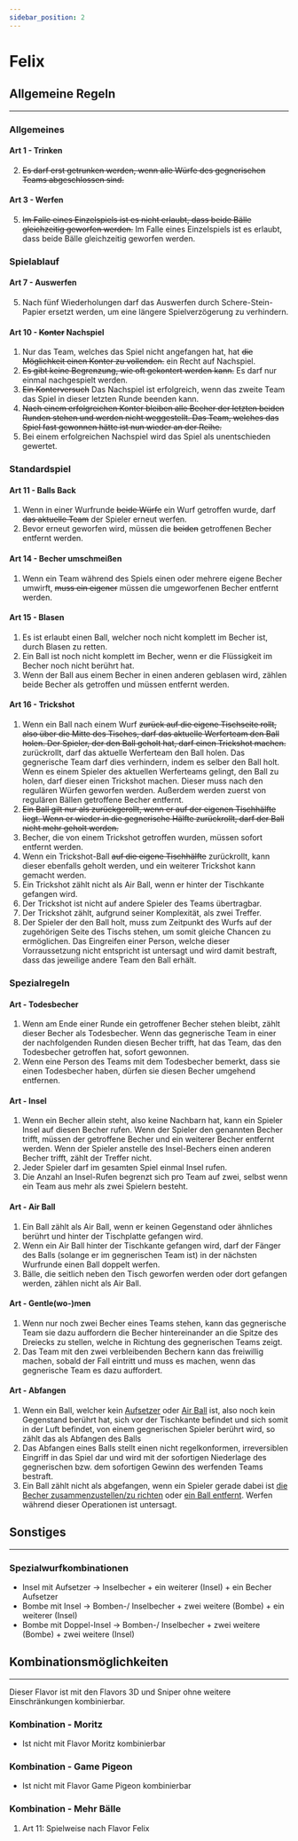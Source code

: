 ```yaml
---
sidebar_position: 2
---
```


# Felix

## Allgemeine Regeln
<hr/>

### Allgemeines

#### Art 1 - Trinken

2. <Highlight><del>Es darf erst getrunken werden, wenn alle Würfe des gegnerischen Teams abgeschlossen sind.</del></Highlight>

#### Art 3 - Werfen

5. <Highlight><del>Im Falle eines Einzelspiels ist es nicht erlaubt, dass beide Bälle gleichzeitig geworfen werden.</del></Highlight>
<Highlight>Im Falle eines Einzelspiels ist es erlaubt, dass beide Bälle gleichzeitig geworfen werden.</Highlight>

### Spielablauf

#### Art 7 - Auswerfen

5. <Highlight>Nach fünf Wiederholungen darf das Auswerfen durch Schere-Stein-Papier ersetzt werden, um eine längere Spielverzögerung zu verhindern.</Highlight>

#### Art 10 - <Highlight><del>Konter</del> Nachspiel</Highlight>

1. Nur das Team, welches das Spiel nicht angefangen hat, hat <Highlight><del>die Möglichkeit einen Konter zu vollenden.</del> ein Recht auf Nachspiel.</Highlight>
2. <Highlight><del>Es gibt keine Begrenzung, wie oft gekontert werden kann.</del> Es darf nur einmal nachgespielt werden.</Highlight>
3. <Highlight><del>Ein Konterversuch</del> Das Nachspiel</Highlight> ist erfolgreich, wenn das zweite Team das Spiel in dieser letzten Runde beenden kann.
4. <Highlight><del>Nach einem erfolgreichen Konter bleiben alle Becher der letzten beiden Runden stehen und werden nicht weggestellt. Das Team, welches das Spiel fast gewonnen hätte ist nun wieder an der Reihe.</del></Highlight>
5. <Highlight>Bei einem erfolgreichen Nachspiel wird das Spiel als unentschieden gewertet.</Highlight>

### Standardspiel

#### Art 11 - Balls Back

1. Wenn in einer Wurfrunde <Highlight><del>beide Würfe</del> ein Wurf</Highlight> getroffen wurde, darf <Highlight><del>das aktuelle Team</del> der Spieler</Highlight> erneut werfen.
2. Bevor erneut geworfen wird, müssen die <Highlight><del>beiden</del></Highlight> getroffenen Becher entfernt werden.

#### Art 14 - Becher umschmeißen

1. Wenn ein Team während des Spiels einen oder mehrere eigene Becher umwirft, <Highlight><del>muss ein eigener</del> müssen die umgeworfenen</Highlight> Becher entfernt werden.

#### Art 15 - Blasen

1. <Highlight>Es ist erlaubt einen Ball, welcher noch nicht komplett im Becher ist, durch Blasen zu retten.</Highlight>
2. <Highlight>Ein Ball ist noch nicht komplett im Becher, wenn er die Flüssigkeit im Becher noch nicht berührt hat.</Highlight>
3. <Highlight>Wenn der Ball aus einem Becher in einen anderen geblasen wird, zählen beide Becher als getroffen und müssen entfernt werden.</Highlight>

#### Art 16 - Trickshot

1. Wenn ein Ball nach einem Wurf <Highlight><del>zurück auf die eigene Tischseite rollt, also über die Mitte des Tisches, darf das aktuelle Werferteam den Ball holen. Der Spieler, der den Ball geholt hat, darf einen Trickshot machen.</del> zurückrollt, darf das aktuelle Werferteam den Ball holen. Das gegnerische Team darf dies verhindern, indem es selber den Ball holt. Wenn es einem Spieler des aktuellen Werferteams gelingt, den Ball zu holen, darf dieser einen Trickshot machen.</Highlight> Dieser muss nach den regulären Würfen geworfen werden. Außerdem werden zuerst von regulären Bällen getroffene Becher entfernt.
2. <Highlight><del>Ein Ball gilt nur als zurückgerollt, wenn er auf der eigenen Tischhälfte liegt. Wenn er wieder in die gegnerische Hälfte zurückrollt, darf der Ball nicht mehr geholt werden.</del></Highlight>
3. Becher, die von einem Trickshot getroffen wurden, müssen sofort entfernt werden.
4. Wenn ein Trickshot-Ball <Highlight><del>auf die eigene Tischhälfte</del></Highlight> zurückrollt, kann dieser ebenfalls geholt werden, und ein weiterer Trickshot kann gemacht werden.
5. Ein Trickshot zählt nicht als Air Ball, wenn er hinter der Tischkante gefangen wird.
6. <Highlight>Der Trickshot ist nicht auf andere Spieler des Teams übertragbar.</Highlight>
7. <Highlight>Der Trickshot zählt, aufgrund seiner Komplexität, als zwei Treffer.</Highlight>
8. <Highlight>Der Spieler der den Ball holt, muss zum Zeitpunkt des Wurfs auf der zugehörigen Seite des Tischs stehen, um somit gleiche Chancen zu ermöglichen. Das Eingreifen einer Person, welche dieser Vorraussetzung nicht entspricht ist untersagt und wird damit bestraft, dass das jeweilige andere Team den Ball erhält.</Highlight>

### Spezialregeln

#### Art - <Highlight>Todesbecher</Highlight>

1. <Highlight>Wenn am Ende einer Runde ein getroffener Becher stehen bleibt, zählt dieser Becher als Todesbecher. Wenn das gegnerische Team in einer der nachfolgenden Runden diesen Becher trifft, hat das Team, das den Todesbecher getroffen hat, sofort gewonnen.</Highlight>
2. <Highlight>Wenn eine Person des Teams mit dem Todesbecher bemerkt, dass sie einen Todesbecher haben, dürfen sie diesen Becher umgehend entfernen.</Highlight>

#### Art - <Highlight>Insel</Highlight>

1. <Highlight>Wenn ein Becher allein steht, also keine Nachbarn hat, kann ein Spieler Insel auf diesen Becher rufen. Wenn der Spieler den genannten Becher trifft, müssen der getroffene Becher und ein weiterer Becher entfernt werden. Wenn der Spieler anstelle des Insel-Bechers einen anderen Becher trifft, zählt der Treffer nicht.</Highlight>
2. <Highlight>Jeder Spieler darf im gesamten Spiel einmal Insel rufen.</Highlight>
3. <Highlight>Die Anzahl an Insel-Rufen begrenzt sich pro Team auf zwei, selbst wenn ein Team aus mehr als zwei Spielern besteht.</Highlight>

#### Art - <Highlight>Air Ball</Highlight>

1. <Highlight>Ein Ball zählt als Air Ball, wenn er keinen Gegenstand oder ähnliches berührt und hinter der Tischplatte gefangen wird.</Highlight>
2. <Highlight>Wenn ein Air Ball hinter der Tischkante gefangen wird, darf der Fänger des Balls (solange er im gegnerischen Team ist) in der nächsten Wurfrunde einen Ball doppelt werfen.</Highlight>
3. <Highlight>Bälle, die seitlich neben den Tisch geworfen werden oder dort gefangen werden, zählen nicht als Air Ball.</Highlight>

#### Art - <Highlight>Gentle(wo-)men</Highlight>

1. <Highlight>Wenn nur noch zwei Becher eines Teams stehen, kann das gegnerische Team sie dazu auffordern die Becher hintereinander an die Spitze des Dreiecks zu stellen, welche in Richtung des gegnerischen Teams zeigt.</Highlight>
2. <Highlight>Das Team mit den zwei verbleibenden Bechern kann das freiwillig machen, sobald der Fall eintritt und muss es machen, wenn das gegnerische Team es dazu auffordert.</Highlight>

#### Art - <Highlight>Abfangen</Highlight>

1. <Highlight>Wenn ein Ball, welcher kein [Aufsetzer](regelwerk?id=art-12-aufsetzer) oder [Air Ball](felix?id=art-air-ball) ist, also noch kein Gegenstand berührt hat, sich vor der Tischkante befindet und sich somit in der Luft befindet, von einem gegnerischen Spieler berührt wird, so zählt das als Abfangen des Balls</Highlight>
2. <Highlight>Das Abfangen eines Balls stellt einen nicht regelkonformen, irreversiblen Eingriff in das Spiel dar und wird mit der sofortigen Niederlage des gegnerischen bzw. dem sofortigen Gewinn des werfenden Teams bestraft.</Highlight>
3. <Highlight>Ein Ball zählt nicht als abgefangen, wenn ein Spieler gerade dabei ist [die Becher zusammenzustellen/zu richten](regelwerk?id=art-5-becher-richten-zusammenstellen) oder [ein Ball entfernt](regelwerk?id=art-6-ball-entfernen). Werfen während dieser Operationen ist untersagt.</Highlight>

## Sonstiges
<hr/>

### Spezialwurfkombinationen

- <Highlight>Insel mit Aufsetzer &rarr; Inselbecher + ein weiterer (Insel) + ein Becher Aufsetzer</Highlight>
- <Highlight>Bombe mit Insel &rarr; Bomben-/ Inselbecher + zwei weitere (Bombe) + ein weiterer (Insel)</Highlight>
- <Highlight>Bombe mit Doppel-Insel &rarr; Bomben-/ Inselbecher + zwei weitere (Bombe) + zwei weitere (Insel)</Highlight>

## Kombinationsmöglichkeiten
<hr/>

Dieser Flavor ist mit den Flavors 3D und Sniper ohne weitere Einschränkungen kombinierbar.

### Kombination - Moritz

- Ist nicht mit Flavor Moritz kombinierbar

### Kombination - Game Pigeon

- Ist nicht mit Flavor Game Pigeon kombinierbar

### Kombination - Mehr Bälle

1. Art 11: Spielweise nach Flavor Felix
